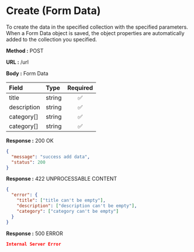 
# Create (Form Data)

To create the data in the specified collection with the specified parameters.
When a Form Data object is saved, the object properties are automatically added to the collection you specified.

**Method :** <Badge variant="success">POST</Badge>

**URL :** <Badge variant="dark">/url</Badge>

**Body :** <Badge variant="purple">Form Data</Badge>

| Field       | Type     | Required |
| :---------- | :------- | :------: |
| title       | string   |    ✅    |
| description | string   |    ✅    |
| category[]  | string   |    ✅    |
| category[]  | string   |    ✅    |

**Response :** <BadgeOutline variant="success">200 OK</BadgeOutline>

```json
{
  "message": "success add data",
  "status": 200
}
```

**Response :** <BadgeOutline variant="info">422 UNPROCESSABLE CONTENT</BadgeOutline>

```json
{
  "error": {
    "title": ["title can't be empty"],
    "description": ["description can't be empty"],
    "category": ["category can't be empty"]
  }
}
```

**Response :** <BadgeOutline variant="danger">500 ERROR</BadgeOutline>

```json
Internal Server Error
```
